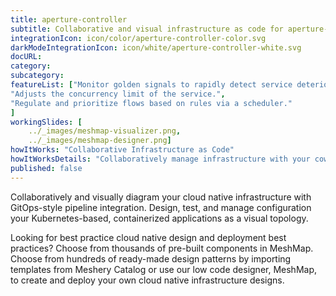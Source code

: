 ```yaml
---
title: aperture-controller  
subtitle: Collaborative and visual infrastructure as code for aperture-controller
integrationIcon: icon/color/aperture-controller-color.svg
darkModeIntegrationIcon: icon/white/aperture-controller-white.svg
docURL: 
category: 
subcategory: 
featureList: ["Monitor golden signals to rapidly detect service deterioration and load build-up.",
"Adjusts the concurrency limit of the service.",
"Regulate and prioritize flows based on rules via a scheduler."
]
workingSlides: [
    ../_images/meshmap-visualizer.png,
    ../_images/meshmap-designer.png]
howItWorks: "Collaborative Infrastructure as Code"
howItWorksDetails: "Collaboratively manage infrastructure with your coworkers synchronously sharing the same designs."
published: false
---
```

<p>
    
</p>
<p>
    Collaboratively and visually diagram your cloud native infrastructure with GitOps-style pipeline integration. Design, test, and manage configuration your Kubernetes-based, containerized applications as a visual topology.
</p>
<p>
    Looking for best practice cloud native design and deployment best practices? Choose from thousands of pre-built components in MeshMap. Choose from hundreds of ready-made design patterns by importing templates from Meshery Catalog or use our low code designer, MeshMap, to create and deploy your own cloud native infrastructure designs.
</p>